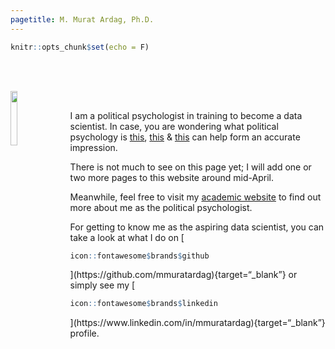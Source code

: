 ```yaml
---
pagetitle: M. Murat Ardag, Ph.D.
---
```


```r
knitr::opts_chunk$set(echo = F)
```

<br>
<br>

<img src="ws_img/mma_c_gp.jpg" style="width:15%; margin-right: 20px" align="left">

<br>
<div>
I am a political psychologist in training to become a data scientist. In case, you are wondering what political psychology is [this](https://pprg.stanford.edu/what-is-political-psychology){target="_blank"}, [this](https://en.wikipedia.org/wiki/Political_psychology){target="_blank"} & [this](https://ispp.org){target="_blank"} can help form an accurate impression.
</div>

<div>
There is not much to see on this page yet; I will add one or two more pages to this website around mid-April.
</div>

<div>
Meanwhile, feel free to visit my [academic website](https://mmuratardag.github.io/academic_website) to find out more about me as the political psychologist.
</div>

<div>
For getting to know me as the aspiring data scientist, you can take a look at what I do on
[
```r
icon::fontawesome$brands$github
```
](https://github.com/mmuratardag){target="_blank"} or simply see my
[
```r
icon::fontawesome$brands$linkedin
```
](https://www.linkedin.com/in/mmuratardag){target="_blank"} profile.
</div>